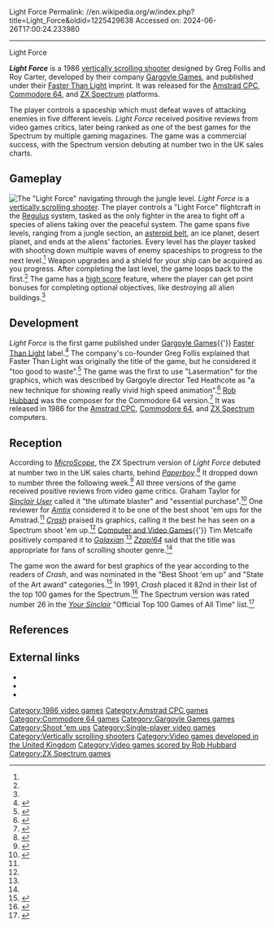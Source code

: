 Light Force
Permalink: //en.wikipedia.org/w/index.php?title=Light_Force&oldid=1225429638
Accessed on: 2024-06-26T17:00:24.233980



------
Light Force
{{short description|1986 shooter game}}
{{redirect|Lightforce|the Australian band|Mortification (band)|the Marvel Comics energy|Lightforce (energy)|the Star Wars energy|The Force}}
{{good article}}
{{Infobox video game
|title = Light Force
|image = File:Light Force cover.jpg
| caption = Spectrum cover art
|developer = [[Gargoyle Games]]
|publisher = [[Faster Than Light (software publisher)|Faster Than Light]]
|designer = Greg Follis<br />Roy Carter
|composer = [[Rob Hubbard]] (C64)
|engine = 
|released = 1986
|genre = [[Scrolling shooter]]
|modes = [[Single-player]]
|platforms = {{cslist|[[Amstrad CPC]]|[[Commodore 64]]|[[ZX Spectrum]]}}
}}

'''''Light Force''''' is a 1986 [[scrolling shooter|vertically scrolling shooter]] designed by Greg Follis and Roy Carter, developed by their company [[Gargoyle Games]], and published under their [[Faster Than Light (software publisher)|Faster Than Light]] imprint. It was released for the [[Amstrad CPC]], [[Commodore 64]], and [[ZX Spectrum]] platforms.

The player controls a spaceship which must defeat waves of attacking enemies in five different levels. ''Light Force'' received positive reviews from video games critics, later being ranked as one of the best games for the Spectrum by multiple gaming magazines. The game was a commercial success, with the Spectrum version debuting at number two in the UK sales charts.

==Gameplay==
[[File:Lightforce gameplay.png|thumb|left|The "Light Force" navigating through the jungle level.]]
''Light Force'' is a [[scrolling shooter|vertically scrolling shooter]]. The player controls a "Light Force" flightcraft in the [[Regulus]] system, tasked as the only fighter in the area to fight off a species of aliens taking over the peaceful system. The game spans five levels, ranging from a jungle section, an [[asteroid belt]], an ice planet, desert planet, and ends at the aliens' factories. Every level has the player tasked with shooting down multiple waves of enemy spaceships to progress to the next level.<ref name="Crash Review"/> Weapon upgrades and a shield for your ship can be acquired as you progress. After completing the last level, the game loops back to the first.<ref name=ZZap/> The game has a [[high score]] feature, where the player can get point bonuses for completing optional objectives, like destroying all alien buildings.<ref name="Sinclair User Review"/>

==Development==
''Light Force'' is the first game published under [[Gargoyle Games]]{{'}} [[Faster Than Light (software publisher)|Faster Than Light]] label.<ref>{{cite magazine|magazine=ZX Computing Monthly|title=Light Force|date=December 1986|page=56|url=https://archive.org/details/zxcomputing-magazine-1986-12/page/n55}}</ref> The company's co-founder Greg Follis explained that Faster Than Light was originally the title of the game, but he considered it "too good to waste".<ref name=PCW>{{cite magazine|magazine=[[Popular Computing Weekly]]|title=Light Force - FTL in action|last=Cook|first=John|page=24|date=4–10 September 1986|volume=5|number=36|issn=0265-0509|url=https://spectrumcomputing.co.uk/mag.php?issue_id=2924&page=24}}</ref> The game was the first to use "Lasermation" for the graphics, which was described by Gargoyle director Ted Heathcote as "a new technique for showing really vivid high speed animation".<ref>{{cite magazine|magazine=ZX Computing Monthly|title=Gargoyle go Faster Than Light|pages=7|issue=27|date=September 1986|url=https://archive.org/details/ZX-computing-1986-09/page/n5/mode/2up/search/%22Light+force%22}}</ref> [[Rob Hubbard]] was the composer for the Commodore 64 version.<ref>{{cite web|url=https://hg101.kontek.net/gargoylegames/gargoyle3.htm|title=Gargoyle Games|page=3|date=8 August 2015|last=Jankiewicz|first=Joshua|work=Hardcore Gaming 101|access-date=24 January 2020}}</ref> It was released in 1986 for the [[Amstrad CPC]], [[Commodore 64]], and [[ZX Spectrum]] computers.

==Reception==
{{Video game reviews
|Amtix = 85%<ref name=Amtix>{{cite magazine|magazine=[[Amtix]]|title=Reviews|last1=Dunn|first1=Mike|last2=Eddy|first2=Richard|last3=Valducci|first3=Massimo|page=24|issue=14|date=December 1986|url=https://archive.org/details/amtix-magazine-14/page/n23/mode/2up/search/%22Light+Force%22}}</ref>
|CRASH = 91%<ref name="Crash Review">{{cite magazine|magazine=[[Crash (magazine)|Crash]]|title=Lightforce Review|pages=16–17|issue=34|date=November 1986|url=https://archive.org/stream/crash-magazine-34/Crash_34_Nov_1986#page/n15/mode/2up}}</ref>
|CVG = 33/40<ref name=CVG>{{cite magazine|magazine=[[Computer and Video Games]]|title=C+VG Reviews|last=Metcalfe|first=Tim|page=50|issue=62|date=December 1986|url=https://archive.org/details/computer-video-games-magazine-062/page/n49}}</ref>
|SUser = {{rating|5|5}}<ref name="Sinclair User Review"/>
|YSinclair = 7/10<ref>{{cite magazine|magazine=[[Your Sinclair]]|title=Scroll On|page=93|issue=37|date=December 1986|url=https://archive.org/stream/YourSinclair37Jan89/YourSinclair/YourSinclair12-Dec86#page/n94/mode/2up}}</ref>
|Z64 = 87%<ref name=ZZap>{{cite magazine|magazine=[[Zzap!64]]|title=Zzap Test|first1=Penn|last1=Gary|last2=Rignall|first2=Julian|last3=Sumner|first3=Paul|pages=128–129|issue=22|date=December 1986|url=https://archive.org/details/zzapp_64_issue_022_600dpi/page/n127}}</ref>
| award1Pub = ''Crash''
| award1 = Crash Smash
| award2Pub = ''Sinclair User''
| award2 = SU Classic
}}

According to ''[[MicroScope]]'', the ZX Spectrum version of ''Light Force'' debuted at number two in the UK sales charts, behind [[Paperboy (video game)|''Paperboy'']].<ref>{{cite magazine|magazine=[[Your Sinclair]]|title=Hit List|page=14|date=January 1987|issue=13|url=https://archive.org/stream/YourSinclair37Jan89/YourSinclair/YourSinclair13-Jan87#page/n15/mode/2up/}}</ref> It dropped down to number three the following week.<ref>{{cite magazine|date=23–29 October 1986|title=Charts|url=https://archive.org/details/popular-computing-weekly-1986-10-23/page/n17/mode/2up|magazine=[[Popular Computing Weekly]]|issue=43|page=19}}</ref> All three versions of the game received positive reviews from video game critics. Graham Taylor for ''[[Sinclair User]]'' called it "the ultimate blaster" and "essential purchase".<ref name="Sinclair User Review">{{cite magazine|title=Lightforce Review|magazine=[[Sinclair User]]|last=Taylor|first=Graham|issue=55|pages=32–33|date=October 1986|url=https://archive.org/stream/sinclair-user-magazine-055/SinclairUser_055_Oct_1986#page/n31/mode/2up}}</ref> One reviewer for ''[[Amtix]]'' considered it to be one of the best shoot 'em ups for the Amstrad.<ref name=Amtix/> [[Crash (magazine)|''Crash'']] praised its graphics, calling it the best he has seen on a Spectrum shoot 'em up.<ref name="Crash Review"/> [[Computer and Video Games]]{{'}} Tim Metcalfe positively compared it to ''[[Galaxian]]''.<ref name=CVG/> ''[[Zzap!64]]'' said that the title was appropriate for fans of scrolling shooter genre.<ref name=ZZap/>

The game won the award for best graphics of the year according to the readers of ''Crash'', and was nominated in the "Best Shoot 'em up" and "State of the Art award" categories.<ref>{{cite magazine|magazine=[[Crash (magazine)|Crash]]|title=The 1986 Crash Readers' Awards|page=35|issue=38|date=March 1987|url=https://archive.org/stream/crash-magazine-38/Crash_38_Mar_1987#page/n34/mode/1up}}</ref> In 1991, ''Crash'' placed it 82nd in their list of the top 100 games for the Spectrum.<ref>{{cite magazine|magazine=[[Crash (magazine)|Crash]]|title=Top 100 Speccy Games!|page=40|issue=91|date=August 1991|url=https://archive.org/details/Crash_No._91_1991-08_Newsfield_GB/page/n37}}</ref> The Spectrum version was rated number 26 in the ''[[Your Sinclair]]'' "Official Top 100 Games of All Time" list.<ref>{{cite magazine|title=Let the People Decide! The Results!|magazine=[[Your Sinclair]]|publisher=[[Dennis Publishing]]|page=11|issue=93|date=September 1993|url=https://archive.org/stream/your-sinclair-93/YourSinclair_93_Sep_1993#page/n57/mode/2up}}</ref>

==References==
{{Reflist|2}}

==External links==
* {{Internet Archive game|id=Lightforce_1987_FTL}}
* {{WoS game|id=0002882|name=Light Force}}
* {{lemon64 game|name=Light Force|id=1522}}

[[Category:1986 video games]]
[[Category:Amstrad CPC games]]
[[Category:Commodore 64 games]]
[[Category:Gargoyle Games games]]
[[Category:Shoot 'em ups]]
[[Category:Single-player video games]]
[[Category:Vertically scrolling shooters]]
[[Category:Video games developed in the United Kingdom]]
[[Category:Video games scored by Rob Hubbard]]
[[Category:ZX Spectrum games]]